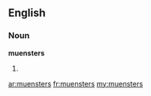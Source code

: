 ==English==
===Noun===
'''muensters'''

#{{plural of|[[muenster]]}}

[[ar:muensters]]
[[fr:muensters]]
[[my:muensters]]